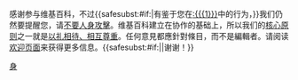 {{{icon|[[File:Information.svg|25px|link=]] }}}感谢参与维基百科，不过{{<includeonly>safesubst:</includeonly>#if:{{{1|}}}|有鉴于您在[[:{{{1}}}]]中的行为，}}我们仍然要提醒您，请[[Wikipedia:不要人身攻擊|不要人身攻擊]]。维基百科建立在协作的基础上，所以我们的[[WP:5P4|核心原则]]之一就是[[Wikipedia:文明|以礼相待、相互尊重]]。任何意見都應針對條目，而不是編輯者。请阅读[[Wikipedia:概述|欢迎页面]]来获得更多信息。{{<includeonly>safesubst:</includeonly>#if:{{{2|}}}|{{{2}}}|谢谢！}}<!-- Template:uw-npa1 --><noinclude>
{{Templatesnotice|series = Uw-npa|max = 5}}
[[Category:用戶警告模板|身]]
</noinclude>